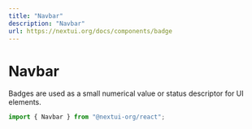 ```yaml
---
title: "Navbar"
description: "Navbar"
url: https://nextui.org/docs/components/badge
---
```


# Navbar

Badges are used as a small numerical value or status descriptor for UI elements.

```jsx
import { Navbar } from "@nextui-org/react";
```

<CarbonAd />

<Spacer y={2} />

<Playground
  asIframe
  title="Static"
  desc="Badge with default styles, used in standalone when `content` prop is empty."
  iframeSrc="/examples/navbar/static"
  files={navbarContent.staticVariant}
/>

<Playground
  asIframe
  title="Bordered"
  iframeSrc="/examples/navbar/bordered"
  desc="Badge with default styles, used in standalone when `content` prop is empty."
  files={navbarContent.staticVariant}
/>

<Playground
  asIframe
  title="Sticky"
  iframeSrc="/examples/navbar/sticky"
  desc="Badge with default styles, used in standalone when `content` prop is empty."
  files={navbarContent.stickyVariant}
/>

<Playground
  asIframe
  title="Floating"
  iframeSrc="/examples/navbar/floating"
  desc="Badge with default styles, used in standalone when `content` prop is empty."
  files={navbarContent.floatingVariant}
/>

<Playground
  asIframe
  title="Compact"
  iframeSrc="/examples/navbar/compact"
  desc="Badge with default styles, used in standalone when `content` prop is empty."
  files={navbarContent.staticVariant}
/>

<Playground
  asIframe
  title="Hide on scroll"
  iframeSrc="/examples/navbar/hide-on-scroll"
  desc="Badge with default styles, used in standalone when `content` prop is empty."
  files={navbarContent.floatingVariant}
/>

<Playground
  asIframe
  title="Cursor Highlight"
  iframeSrc="/examples/navbar/cursor-highlight"
  desc="Badge with default styles, used in standalone when `content` prop is empty."
  files={navbarContent.staticVariant}
/>

<Playground
  asIframe
  title="Active Item Variants"
  previewHeight="600px"
  iframeSrc="/examples/navbar/active-item-variants"
  desc="Badge with default styles, used in standalone when `content` prop is empty."
  files={navbarContent.floatingVariant}
/>


<Playground
  asIframe
  title="With Toggle Button"
  previewHeight="600px"
  iframeSrc="/examples/navbar/with-toggle-button"
  desc="Badge with default styles, used in standalone when `content` prop is empty."
  files={navbarContent.floatingVariant}
/>

<Playground
  asIframe
  title="With Dropdown Menu"
  previewHeight="600px"
  iframeSrc="/examples/navbar/with-dropdown-menu"
  desc="Badge with default styles, used in standalone when `content` prop is empty."
  files={navbarContent.floatingVariant}
/>
